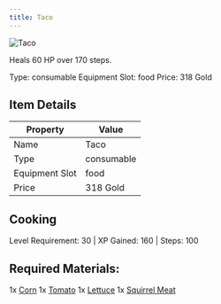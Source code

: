 ```yaml
---
title: Taco
---
```


<div className="flex items-start gap-6 mb-8">
  <div className="flex-shrink-0">
    <img src="/assets/resources/cooking/taco.png" alt="Taco" className="w-24 h-24 border rounded-lg" />
  </div>
  <div className="flex-1">
    <div className="space-y-2">
      <p className="text-lg text-muted-foreground">Heals 60 HP over 170 steps.</p>
      <div className="flex flex-wrap gap-4 text-sm">
        <span className="px-2 py-1 bg-green-100 dark:bg-green-900 rounded-md">
          Type: consumable
        </span>
        <span className="px-2 py-1 bg-purple-100 dark:bg-purple-900 rounded-md">
          Equipment Slot: food
        </span>
        <span className="px-2 py-1 bg-yellow-100 dark:bg-yellow-900 rounded-md">
          Price: 318 Gold
        </span>
      </div>
    </div>
  </div>
</div>

## Item Details
| Property | Value |
|----------|-------|
| Name | Taco |
| Type | consumable |
| Equipment Slot | food |
| Price | 318 Gold |

## Cooking
Level Requirement: 30 | XP Gained: 160 | Steps: 100

## Required Materials:
1x [Corn](/docs/resources/individual/corn)
1x [Tomato](/docs/resources/individual/tomato)
1x [Lettuce](/docs/resources/individual/lettuce)
1x [Squirrel Meat](/docs/resources/individual/squirrel_meat)

